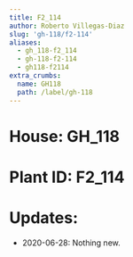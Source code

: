 ```yaml
---
title: F2_114
author: Roberto Villegas-Diaz
slug: 'gh-118/f2-114'
aliases:
  - gh_118-f2_114
  - gh-118-f2-114
  - gh118-f2114
extra_crumbs:
  name: GH118
  path: /label/gh-118
---
```


# **House**: GH_118
# **Plant ID**: F2_114
# **Updates**: 
 - 2020-06-28: Nothing new.
